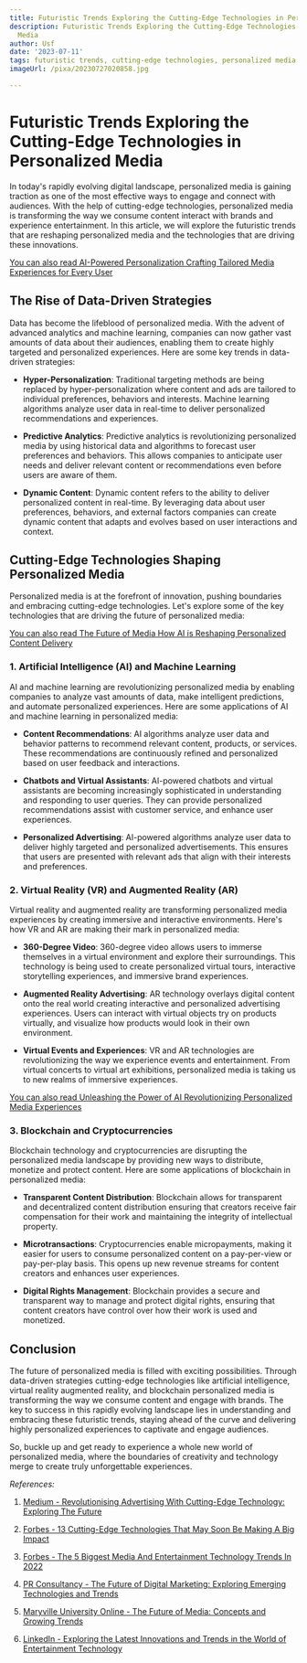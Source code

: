 ```yaml
---
title: Futuristic Trends Exploring the Cutting-Edge Technologies in Personalized Media
description: Futuristic Trends Exploring the Cutting-Edge Technologies in Personalized
  Media
author: Usf
date: '2023-07-11'
tags: futuristic trends, cutting-edge technologies, personalized media
imageUrl: /pixa/20230727020858.jpg

---
```

# Futuristic Trends Exploring the Cutting-Edge Technologies in Personalized Media

In  today's  rapidly evolving digital landscape, personalized media is gaining traction as one of  the most effective ways to engage and connect with audiences. With the help of cutting-edge technologies, personalized media is transforming the way we consume content interact with brands and experience entertainment. In this article,  we  will explore the futuristic trends that are reshaping  personalized media and the technologies that are driving these innovations.

[You can also read AI-Powered Personalization Crafting Tailored Media Experiences for Every User](AI-Powered%20Personalization%20Crafting%20Tailored%20Media%20Experiences%20for%20Every%20User)


## The Rise of Data-Driven  Strategies

Data has become the lifeblood of personalized media.  With the advent of advanced  analytics and machine learning, companies can now gather vast amounts of data about their audiences, enabling them  to create highly targeted and personalized experiences. Here are  some key trends in data-driven strategies:

- **Hyper-Personalization**: Traditional  targeting methods  are being replaced by hyper-personalization where content and ads are tailored to individual preferences, behaviors and interests. Machine learning algorithms  analyze  user data in real-time  to deliver personalized recommendations and  experiences.

- **Predictive Analytics**: Predictive analytics is revolutionizing personalized media by  using historical data and algorithms to forecast user preferences and behaviors. This allows companies to anticipate user needs and deliver relevant content or recommendations  even before users are aware of them.

- **Dynamic Content**:  Dynamic content refers  to the  ability to deliver personalized content  in real-time. By leveraging data about user preferences, behaviors, and external factors companies can create dynamic content that adapts and evolves based on user interactions and context.

## Cutting-Edge Technologies Shaping Personalized Media

Personalized  media is at the forefront of innovation, pushing boundaries and embracing cutting-edge  technologies. Let's explore some of the key technologies that are driving the future  of personalized media:

[You  can also read The Future of Media  How AI is Reshaping Personalized Content  Delivery](The%20Future%20of%20Media%20How%20AI%20is%20Reshaping%20Personalized%20Content%20Delivery)


### 1. Artificial Intelligence (AI) and Machine Learning

AI and machine  learning are revolutionizing personalized media by enabling companies to analyze vast amounts of data, make intelligent predictions, and automate personalized experiences.  Here  are some applications of AI and machine learning in personalized media:

- **Content  Recommendations**: AI algorithms  analyze user data and behavior patterns to recommend relevant content,  products, or services. These  recommendations are continuously refined and personalized based on user feedback and  interactions.

- **Chatbots and Virtual Assistants**: AI-powered chatbots and  virtual assistants  are becoming increasingly sophisticated in understanding and responding to user  queries. They  can provide personalized recommendations assist with customer service, and enhance user experiences.

- **Personalized Advertising**:  AI-powered algorithms  analyze  user data to  deliver highly targeted and personalized advertisements. This ensures that users are presented with  relevant ads that align with their interests and preferences.

### 2. Virtual Reality (VR) and Augmented Reality  (AR)

Virtual reality and augmented reality are transforming personalized media experiences by creating immersive and interactive environments. Here's how VR and AR are making their mark  in  personalized media:

- **360-Degree Video**: 360-degree video allows users to immerse themselves in a virtual  environment and explore their surroundings. This technology is  being  used to create personalized virtual  tours, interactive  storytelling experiences, and immersive brand experiences.

- **Augmented Reality Advertising**: AR technology overlays digital content onto the real world creating interactive  and personalized advertising experiences. Users can interact with virtual  objects try on products virtually, and visualize how  products would look in their own  environment.

- **Virtual Events  and Experiences**: VR and AR technologies are revolutionizing  the way we experience events and entertainment. From virtual concerts to virtual art exhibitions, personalized media is taking us to new realms of immersive experiences.

[You can also read Unleashing  the Power  of  AI Revolutionizing Personalized Media Experiences](Unleashing%20the%20Power%20of%20AI%20Revolutionizing%20Personalized%20Media%20Experiences)


### 3. Blockchain and Cryptocurrencies

Blockchain technology  and cryptocurrencies are disrupting the personalized media landscape by providing new  ways to distribute, monetize and protect content. Here are some applications of blockchain in personalized media:

- **Transparent Content  Distribution**: Blockchain  allows for transparent and decentralized content distribution ensuring that creators receive fair compensation for their work and maintaining the integrity of  intellectual property.

- **Microtransactions**: Cryptocurrencies  enable micropayments, making it easier for users to consume personalized content on a  pay-per-view or pay-per-play basis. This opens up new revenue streams for content creators and enhances user experiences.

- **Digital Rights Management**: Blockchain provides  a secure and transparent way to manage and protect  digital rights, ensuring that content creators  have control over how their work is used and monetized.

## Conclusion

The  future of personalized media is filled with exciting possibilities. Through data-driven strategies cutting-edge technologies like artificial intelligence, virtual reality augmented reality, and blockchain personalized media is  transforming the way we consume content and engage with brands. The  key to success in this rapidly evolving landscape lies in understanding and embracing these futuristic trends, staying ahead of the curve and delivering  highly personalized experiences to captivate  and engage audiences.

So, buckle  up and get ready to experience a whole new world of personalized media, where the  boundaries of creativity and technology merge  to create truly unforgettable experiences.

*References:*

1. [Medium - Revolutionising Advertising With Cutting-Edge Technology: Exploring The Future](https://medium.com/@druckplanet24/revolutionising-advertising-with-cutting-edge-technology-exploring-the-future-d93c1510136d)

2. [Forbes - 13 Cutting-Edge Technologies That May Soon Be Making A Big Impact](https://www.forbes.com/sites/forbestechcouncil/2021/02/04/13-cutting-edge-technologies-that-may-soon-be-making-a-big-impact/?sh=24abbc708ae8)

3. [Forbes  - The 5 Biggest Media And  Entertainment Technology Trends In 2022](https://www.forbes.com/sites/bernardmarr/2022/03/02/the-5-biggest-media-and-entertainment-technology-trends-in-2022/?sh=24aed0843277)

4. [PR  Consultancy - The Future of Digital Marketing:  Exploring Emerging Technologies and Trends](https://prconsultancy.org/the-future-of-digital-marketing-emerging-technologies-and-trends/)

5. [Maryville University  Online - The Future of Media:  Concepts and Growing Trends](https://online.maryville.edu/blog/future-media/)

6. [LinkedIn - Exploring the Latest Innovations and Trends in the World of Entertainment Technology](https://www.linkedin.com/pulse/exploring-latest-innovations-trends-world-entertainment-technology)